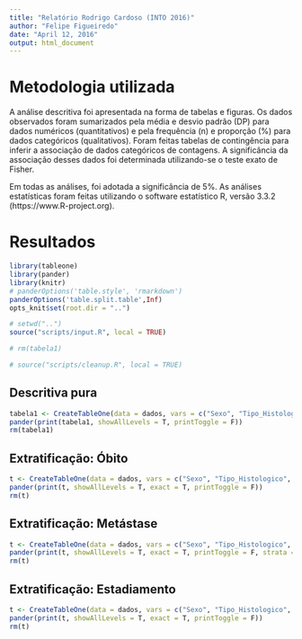 ```yaml
---
title: "Relatório Rodrigo Cardoso (INTO 2016)"
author: "Felipe Figueiredo"
date: "April 12, 2016"
output: html_document
---
```


# Metodologia utilizada

A análise descritiva foi apresentada na forma de tabelas e figuras.
Os dados observados foram sumarizados pela média e desvio padrão (DP) para dados numéricos (quantitativos) e pela frequência (n) e proporção (%) para dados categóricos (qualitativos).
Foram feitas tabelas de contingência para inferir a associação de dados categóricos de contagens.
A significância da associação desses dados foi determinada utilizando-se o teste exato de Fisher.

Em todas as análises, foi adotada a significância de 5%.
As análises estatísticas foram feitas utilizando o software estatístico R, versão 3.3.2 (https://www.R-project.org).


# Resultados


```r
library(tableone)
library(pander)
library(knitr)
# panderOptions('table.style', 'rmarkdown')
panderOptions('table.split.table',Inf)
opts_knit$set(root.dir = "..")
```



```r
# setwd("..")
source("scripts/input.R", local = TRUE)

# rm(tabela1)

# source("scripts/cleanup.R", local = TRUE)

```

## Descritiva pura

```r

tabela1 <- CreateTableOne(data = dados, vars = c("Sexo", "Tipo_Histologico", "Presenca_Metastase", "Local_Recidiva", "Obito", "Localizacao", "Tipo_Cirurgia", "Estadiamento", "tempo.diagnostico"))
pander(print(tabela1, showAllLevels = T, printToggle = F))
rm(tabela1)

```

## Extratificação: Óbito

```r
t <- CreateTableOne(data = dados, vars = c("Sexo", "Tipo_Histologico", "Presenca_Metastase", "Local_Recidiva", "Localizacao", "Tipo_Cirurgia", "Estadiamento", "tempo.diagnostico"), strata = "Obito", testExact = fisher.test, argsExact = list(workspace = 2 * 10^6))
pander(print(t, showAllLevels = T, exact = T, printToggle = F))
rm(t)


```

## Extratificação: Metástase

```r
t <- CreateTableOne(data = dados, vars = c("Sexo", "Tipo_Histologico", "Obito", "Local_Recidiva", "Localizacao", "Tipo_Cirurgia", "Estadiamento", "tempo.diagnostico"), strata = "Presenca_Metastase", testExact = fisher.test, argsExact = list(workspace = 2 * 10^6))
pander(print(t, showAllLevels = T, exact = T, printToggle = F, strata = "Presenca_Metastase"))
rm(t)

```

## Extratificação: Estadiamento

```r

t <- CreateTableOne(data = dados, vars = c("Sexo", "Tipo_Histologico", "Obito", "Presenca_Metastase", "Local_Recidiva", "Localizacao", "Tipo_Cirurgia", "tempo.diagnostico"), strata = "Estadiamento", testExact = fisher.test, argsExact = list(workspace = 2 * 10^6))
pander(print(t, showAllLevels = T, exact = T, printToggle = F))
rm(t)

```

